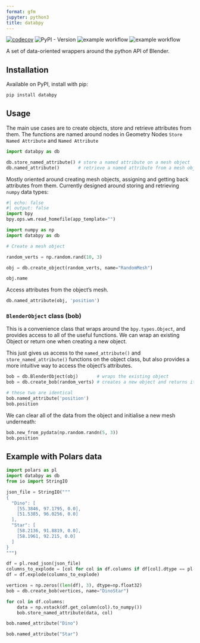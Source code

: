 ```yaml
---
format: gfm
jupyter: python3
title: databpy
---
```


[![codecov](https://codecov.io/gh/BradyAJohnston/databpy/graph/badge.svg?token=KFuu67hzAz)](https://codecov.io/gh/BradyAJohnston/databpy)
![PyPI - Version](https://img.shields.io/pypi/v/databpy)
![example workflow](https://github.com/bradyajohnston/databpy/actions/workflows/tests.yml/badge.svg)
![example workflow](https://github.com/bradyajohnston/databpy/actions/workflows/ci-cd.yml/badge.svg)

A set of data-oriented wrappers around the python API of Blender.

## Installation
Available on PyPI, install with pip:
```bash
pip install databpy
```

## Usage

The main use cases are to create objects, store and retrieve attributes from them. The functions are named around nodes in Geometry Nodes `Store Named Attribute` and `Named Attribute`

```python
import databpy as db

db.store_named_attribute() # store a named attribute on a mesh object
db.named_attribute()       # retrieve a named attribute from a mesh object
```

Mostly oriented around creating mesh objects, assigning and getting back attributes from them. Currently designed around storing and retrieving `numpy` data types:

```python
#| echo: false
#| output: false
import bpy
bpy.ops.wm.read_homefile(app_template="")
```


```python
import numpy as np
import databpy as db

# Create a mesh object

random_verts = np.random.rand(10, 3)

obj = db.create_object(random_verts, name="RandomMesh")

obj.name
```

Access attributes from the object's mesh.
```python

db.named_attribute(obj, 'position')

```


### `BlenderObject` class (bob)

This is a convenience class that wraps around the `bpy.types.Object`, and provides access to all of the useful functions. We can wrap an existing Object or return one when creating a new object.

This just gives us access to the `named_attribute()` and `store_named_attribute()` functions on the object class, but also provides a more intuitive way to access the object's attributes.

```python
bob = db.BlenderObject(obj)       # wraps the existing object 
bob = db.create_bob(random_verts) # creates a new object and returns it already wrapped

# these two are identical
bob.named_attribute('position')
bob.position
```

We can clear all of the data from the object and initialise a new mesh underneath:

```python
bob.new_from_pydata(np.random.randn(5, 3))
bob.position
```

## Example with Polars data

```python
import polars as pl
import databpy as db
from io import StringIO

json_file = StringIO("""
{
  "Dino": [
    [55.3846, 97.1795, 0.0],
    [51.5385, 96.0256, 0.0]
  ],
  "Star": [
    [58.2136, 91.8819, 0.0],
    [58.1961, 92.215, 0.0]
  ]
}
""")

df = pl.read_json(json_file)
columns_to_explode = [col for col in df.columns if df[col].dtype == pl.List(pl.List)]
df = df.explode(columns_to_explode)

vertices = np.zeros((len(df), 3), dtype=np.float32)
bob = db.create_bob(vertices, name="DinoStar")

for col in df.columns:
    data = np.vstack(df.get_column(col).to_numpy())
    bob.store_named_attribute(data, col)

bob.named_attribute("Dino")
```


```python
bob.named_attribute("Star")
```